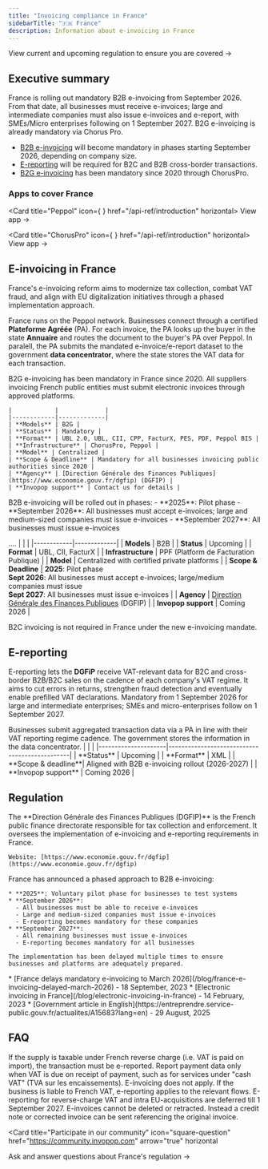 ```yaml
---
title: "Invoicing compliance in France"
sidebarTitle: "🇫🇷 France"
description: Information about e-invoicing in France
---
```



<Card title="France's invoicing e-regulation timeline" size="20" icon="timeline" href="france-timeline" horizontal>
  View current and upcoming regulation to ensure you are covered →
</Card>

## Executive summary

France is rolling out mandatory B2B e-invoicing from September 2026. From that date, all businesses must receive e-invoices; large and intermediate companies must also issue e-invoices and e-report, with SMEs/Micro enterprises following on 1 September 2027. B2G e-invoicing is already mandatory via Chorus Pro. 


* [B2B e-invoicing](#b2b-e-invoicing) will become mandatory in phases starting September 2026, depending on company size.
* [E-reporting](#e-reporting) will be required for B2C and B2B cross-border transactions.
* [B2G e-invoicing](#b2g-e-invoicing) has been mandatory since 2020 through ChorusPro.

### Apps to cover France

<Card title="Peppol" icon={ <PeppolIcon size={24} /> } href="/api-ref/introduction" horizontal>
	  View app →
</Card>

<Card title="ChorusPro" icon={<ChorusproIcon size={24} /> } href="/api-ref/introduction" horizontal>
	  View app →
</Card>


## E-invoicing in France

France's e-invoicing reform aims to modernize tax collection, combat VAT fraud, and align with EU digitalization initiatives through a phased implementation approach.

France runs on the Peppol network. Businesses connect through a certified **Plateforme Agréée** (PA). For each invoice, the PA looks up the buyer in the state **Annuaire** and routes the document to the buyer's PA over Peppol. In paralell, the PA submits the mandated e-invoice/e-report dataset to the government **data concentrator**, where the state stores the VAT data for each transaction. 



<AccordionGroup>
  <Accordion title="Peppol (B2B, B2G)">
    B2G e-invoicing has been mandatory in France since 2020. All suppliers invoicing French public entities must submit electronic invoices through approved platforms.

    |            |             |
    |------------|-------------|
    | **Models** | B2G |
    | **Status** | Mandatory |
    | **Format** | UBL 2.0, UBL, CII, CPP, FacturX, PES, PDF, Peppol BIS |
    | **Infrastructure** | ChorusPro, Peppol |
    | **Model** | Centralized |
    | **Scope & Deadline** | Mandatory for all businesses invoicing public authorities since 2020 |
    | **Agency** | [Direction Générale des Finances Publiques](https://www.economie.gouv.fr/dgfip) (DGFIP) |
    | **Invopop support** | Contact us for details |
  </Accordion>

  <Accordion title="B2B (Business-to-Business)">
    <Warning>
    B2B e-invoicing will be rolled out in phases:
    - **2025**: Pilot phase
    - **September 2026**: All businesses must accept e-invoices; large and medium-sized companies must issue e-invoices
    - **September 2027**: All businesses must issue e-invoices
    </Warning>

....
    |            |             |
    |------------|-------------|
    | **Models** | B2B |
    | **Status** | Upcoming |
    | **Format** | UBL, CII, FacturX |
    | **Infrastructure** | PPF (Platform de Facturation Publique) |
    | **Model** | Centralized with certified private platforms |
    | **Scope & Deadline** | **2025**: Pilot phase<br />**Sept 2026**: All businesses must accept e-invoices; large/medium companies must issue<br />**Sept 2027**: All businesses must issue e-invoices |
    | **Agency** | [Direction Générale des Finances Publiques](https://www.economie.gouv.fr/dgfip) (DGFIP) |
    | **Invopop support** | Coming 2026 |
  </Accordion>
</AccordionGroup>

<Note>B2C invoicing is not required in France under the new e-invoicing mandate.</Note>

## E-reporting

E-reporting lets the **DGFiP** receive VAT-relevant data for B2C and cross-border B2B/B2C sales on the cadence of each company's VAT regime. It aims to cut errors in returns, strengthen fraud detection and eventually enable prefilled VAT declarations. Mandatory from 1 September 2026 for large and intermediate enterprises; SMEs and micro-enterprises follow on 1 September 2027. 


<AccordionGroup>
  <Accordion title="E-Reporting">
Businesses submit aggregated transaction data via a PA in line with their VAT reporting regime cadence. The government stores the information in the data concentrator.
    |                     |                                               |
    |---------------------|-----------------------------------------------|
    | **Status**          | Upcoming                                      |
    | **Format**          | XML                                           |
    | **Scope & deadline**| Aligned with B2B e-invoicing rollout (2026-2027) |
    | **Invopop support** | Coming 2026 |
  </Accordion>
</AccordionGroup>

## Regulation

<AccordionGroup>
  <Accordion title="Tax Authority">
    The **Direction Générale des Finances Publiques (DGFIP)** is the French public finance directorate responsible for tax collection and enforcement. It oversees the implementation of e-invoicing and e-reporting requirements in France.

    Website: [https://www.economie.gouv.fr/dgfip](https://www.economie.gouv.fr/dgfip)
  </Accordion>

  <Accordion title="Implementation Timeline">
    France has announced a phased approach to B2B e-invoicing:

    * **2025**: Voluntary pilot phase for businesses to test systems
    * **September 2026**: 
      - All businesses must be able to receive e-invoices
      - Large and medium-sized companies must issue e-invoices
      - E-reporting becomes mandatory for these companies
    * **September 2027**: 
      - All remaining businesses must issue e-invoices
      - E-reporting becomes mandatory for all businesses

    The implementation has been delayed multiple times to ensure businesses and platforms are adequately prepared.
  </Accordion>

  <Accordion title="Related Resources">
    * [France delays mandatory e-invoicing to March 2026](/blog/france-e-invoicing-delayed-march-2026) - 18 September, 2023
    * [Electronic invoicing in France](/blog/electronic-invoicing-in-france) - 14 February, 2023
    * [Government article in English](https://entreprendre.service-public.gouv.fr/actualites/A15683?lang=en) - 29 August, 2025 
  </Accordion>
</AccordionGroup>


## FAQ

<AccordionGroup>
  <Accordion title="Do I have to e-report imports?">
    If the supply is taxable under French reverse charge (i.e. VAT is paid on import), the transaction must be e-reported.
  </Accordion>
  
  <Accordion title="When should I e-report payment data?">
    Report payment data only when VAT is due on receipt of payment, such as for services under "cash VAT" (TVA sur les encaissements).
  </Accordion>
  
  <Accordion title="Does this apply to foreign businesses without a Fixed Establishment (FE) in France?">
    E-invoicing does not apply. If the business is liable to French VAT, e-reporting applies to the relevant flows. E-reporting for reverse-charge VAT and intra EU-acquisitions are deferred till 1 September 2027.
  </Accordion> 
  
  <Accordion title="How are credit notes and corrections handled?">
  E-invoices cannot be deleted or retracted. Instead a credit note or corrected invoice can be sent referencing the original invoice. 
  </Accordion> 
</AccordionGroup>

<Card title="Participate in our community"
  icon="square-question"
  href="https://community.invopop.com"
  arrow="true"
  horizontal
>
  Ask and answer questions about France's regulation →
</Card>
